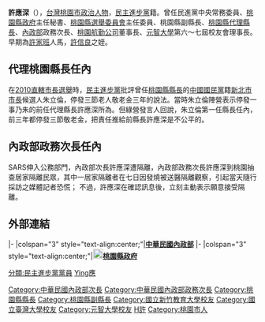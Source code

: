 {{Infobox_officeholder
| name = 許應深
| image name = 前縣長許應深.jpg
| width = 
| now =  
| period = 
| Sex = 男
| Native place = {{TWN}}[[桃園縣|桃園縣]]
| nationality = {{ROC}}
| date of birth = {{birth date and age|1948|5|10}}
| place of birth = {{TWN-ROC}}[[新竹縣_(1945年－1950年)|新竹縣]]
| party = {{DPP}}
| spouse = 
| educate = 
| past = 
*[[民主進步黨|民主進步黨]]中央常務委員
*桃園縣政府主任秘書
*桃園縣選舉委員會主任委員
*[[File:Emblem_of_Taoyuan_City.svg|20px]]桃園縣副縣長
*[[File:Emblem_of_Taoyuan_City.svg|20px]]桃園縣代理縣長
*內政部政務次長
*桃園航勤公司董事長
}}
'''許應深'''（{{bd|1948年|5月10日||catIdx=Xu許}}），[[台灣|台灣]][[桃園市|桃園市]][[政治人物|政治人物]]，[[民主進步黨|民主進步黨]]籍。曾任民進黨中央常務委員、[[桃園縣政府|桃園縣政府]]主任秘書、[[桃園縣選舉委員會|桃園縣選舉委員會]]主任委員、桃園縣副縣長、[[桃園縣縣長|桃園縣代理縣長]]、[[中華民國內政部|內政部]]政務次長、[[桃園航勤公司|桃園航勤公司]]董事長、[[元智大學|元智大學]]第六～七屆校友會理事長。早期為[[許家班|許家班]]人馬，[[許信良|許信良]]之姪。

==代理桃園縣長任內==
在[[2010年中華民國直轄市市長暨市議員選舉|2010直轄市長選舉]]時，[[民主進步黨|民主進步黨]]批評曾任[[桃園縣縣長|桃園縣縣長]]的[[中國國民黨|中國國民黨]]籍[[新北市市長|新北市市長]]候選人朱立倫，停發三節老人敬老金三年的說法。當時朱立倫陣營表示停發一事乃朱的前任代理縣長許應深所為。但綠營發言人回說，朱立倫第一任縣長任內，前三年都停發三節敬老金，把責任推給前縣長許應深是不公平的。

==內政部政務次長任內==
SARS伸入公務部門，內政部次長許應深遭隔離，內政部政務次長許應深到桃園抽查居家隔離民眾，其中一居家隔離者在七日因發燒被送醫隔離觀察，引起當天隨行採訪之媒體記者恐慌； 不過，許應深在確認訊息後，立刻主動表示願意接受隔離。

==外部連結==

{{start box}}
{{s-gov}}
|-
|colspan="3" style="text-align:center;"|'''[[中華民國內政部|中華民國內政部]]'''
{{s-before|[[李逸洋|李逸洋]]}}
{{s-title|內政部政務次長 <br><small><br>2002年12月25日－2004年4月12日</small>}}
{{s-after|[[李進勇|李進勇]]}}
|-
|colspan="3" style="text-align:center;"|'''[[File:Emblem_of_Taoyuan_City.svg|20px]][[桃園市政府|桃園縣政府]]'''
{{s-before|[[呂秀蓮|呂秀蓮]]}}
{{s-title|[[桃園縣縣長|桃園縣縣長]] <br><small>代理<br>2000年5月20日－2001年12月20日</small>}}
{{s-after|[[朱立倫|朱立倫]]}}
{{end box}}

{{桃園縣縣長}}
{{DEFAULTSORT:Hsu許}}
[[Category:中華民國內政部次長|Category:中華民國內政部次長]]
[[Category:中華民國內政部政務次長|Category:中華民國內政部政務次長]]
[[Category:桃園縣縣長|Category:桃園縣縣長]]
[[Category:桃園縣副縣長|Category:桃園縣副縣長]]
[[分類:民主進步黨黨員|分類:民主進步黨黨員]]
[[Category:國立新竹教育大學校友|Category:國立新竹教育大學校友]]
[[Category:國立臺灣大學校友|Category:國立臺灣大學校友]]
[[Category:元智大學校友|Category:元智大學校友]]
[[Category:客家裔臺灣人|H許]]
[[Category:桃園市人|Category:桃園市人]]
[[分類:許姓|Ying應]]